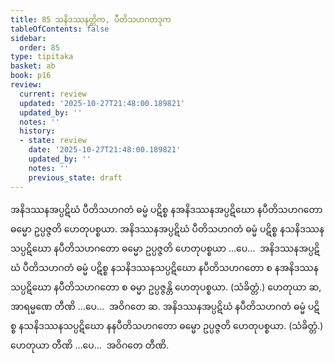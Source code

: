 ```yaml
---
title: 85 သနိဒဿနတ္တိက, ပီတိသဟဂတဒုက
tableOfContents: false
sidebar:
  order: 85
type: tipitaka
basket: ab
book: p16
review:
  current: review
  updated: '2025-10-27T21:48:00.189821'
  updated_by: ''
  notes: ''
  history:
  - state: review
    date: '2025-10-27T21:48:00.189821'
    updated_by: ''
    notes: ''
    previous_state: draft
---
```



<ReviewStatus review={frontmatter.review} showDetails={true} />

<HypothesisAnnotation frontmatter={frontmatter} />

<DynamicBreadcrumb />

<Division number="136" book="p16" e="ch" v="40" p="285">

<Paragraph number="326" book="p16">
အနိဒဿနအပ္ပဋိဃံ ပီတိသဟဂတံ ဓမ္မံ ပဋိစ္စ နအနိဒဿနအပ္ပဋိဃော နပီတိသဟဂတော ဓမ္မော ဥပ္ပဇ္ဇတိ ဟေတုပစ္စယာ. အနိဒဿနအပ္ပဋိဃံ ပီတိသဟဂတံ ဓမ္မံ ပဋိစ္စ နသနိဒဿနသပ္ပဋိဃော နပီတိသဟဂတော ဓမ္မော ဥပ္ပဇ္ဇတိ ဟေတုပစ္စယာ …ပေ…  အနိဒဿနအပ္ပဋိဃံ ပီတိသဟဂတံ ဓမ္မံ ပဋိစ္စ နသနိဒဿနသပ္ပဋိဃော နပီတိသဟဂတော စ နအနိဒဿနသပ္ပဋိဃော နပီတိသဟဂတော စ ဓမ္မာ ဥပ္ပဇ္ဇန္တိ ဟေတုပစ္စယာ. (သံခိတ္တံ.) ဟေတုယာ ဆ, အာရမ္မဏေ တီဏိ …ပေ…  အဝိဂတေ ဆ.
</Paragraph>

<Paragraph number="327" book="p16">
အနိဒဿနအပ္ပဋိဃံ နပီတိသဟဂတံ ဓမ္မံ ပဋိစ္စ နသနိဒဿနသပ္ပဋိဃော နနပီတိသဟဂတော ဓမ္မော ဥပ္ပဇ္ဇတိ ဟေတုပစ္စယာ. (သံခိတ္တံ.) ဟေတုယာ တီဏိ …ပေ…  အဝိဂတေ တီဏိ.
</Paragraph>
</Division>